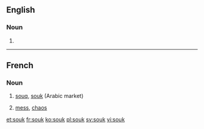 ==English==
{{wikipedia}}

===Noun===
{{en-noun}}

# {{alternative spelling of|souq}}

----

==French==

===Noun===
{{fr-noun|m}}

# [[souq]], [[#English|souk]] (Arabic market)
# {{figurative|colloquial|lang=fr}} [[mess]], [[chaos]]

[[et:souk]]
[[fr:souk]]
[[ko:souk]]
[[pl:souk]]
[[sv:souk]]
[[vi:souk]]